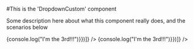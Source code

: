 

<Meta title="MDX types|DropdownCustom" component={DropdownCustom} />

#This is the 'DropdownCustom' component

Some description here about what this component really does, and the scenarios below

<Preview>
  <Story name="basic state">
      <DropdownCustom
        id={"test0"}
        elements={[new DropdownElement({text:"test element 1"}),new DropdownElement({text: "test element 2", isSelected: true}),new DropdownElement({text:"test element 3",callbackFn: ()=>{console.log("I'm the 3rd!!!")}})]}
      />
  </Story>
</Preview>


<Preview>
  <Story name="read-only state">
      <DropdownCustom
        id={"test0"}
        isReadOnly={true}
        elements={[new DropdownElement({text:"test element 1", isSelected: true}),new DropdownElement({text: "test element 2"}),new DropdownElement({text:"test element 3",callbackFn: ()=>{console.log("I'm the 3rd!!!")}})]}
      />
  </Story>
</Preview>
